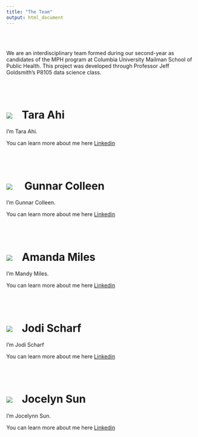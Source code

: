 ```yaml
---
title: "The Team"
output: html_document
---
```


<br></br>

We are an interdisciplinary team formed during our second-year as candidates of the MPH program at Columbia University Mailman School of Public Health. This project was developed through Professor Jeff Goldsmith's P8105 data science class.

<br></br>

# <a href=""><img class="cat_circle" src="image/tara.jpeg"></a><span style="padding-left:25px">Tara Ahi

I'm Tara Ahi.

You can learn more about me here [Linkedin](taraahi.github.io)

<br></br>

# <a href=""><img class="cat_circle" src="image/gunnar.jpeg"></a><span style="padding-left:25px"> Gunnar Colleen

I'm Gunnar Colleen.

You can learn more about me here [Linkedin](gcolleen.github.io)

<br></br>

# <a href=""><img class="cat_circle" src="image/adobe.jpg"></a><span style="padding-left:25px">Amanda Miles

I'm Mandy Miles.

You can learn more about me here [Linkedin](acm2268.github.io)

<br></br>

# <a href=""><img class="cat_circle" src="image/gavin.jpg"></a><span style="padding-left:25px">Jodi Scharf

I'm Jodi Scharf

You can learn more about me here [Linkedin](jodischarf.github.io)

<br></br>

# <a href=""><img class="cat_circle" src="image/jocelyn.jpeg"></a><span style="padding-left:25px">Jocelyn Sun

I'm Jocelynn Sun.

You can learn more about me here [Linkedin](jocelyynsun.github.io)

<br></br>